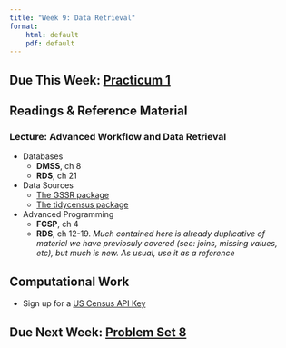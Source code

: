 ```yaml
---
title: "Week 9: Data Retrieval"
format: 
    html: default
    pdf: default
---
```


## Due This Week: [Practicum 1](../problemsets/prac1.qmd)

## Readings & Reference Material
### Lecture: Advanced Workflow and Data Retrieval

- Databases
    - **DMSS**, ch 8
    - **RDS**, ch 21

- Data Sources
    - [The GSSR package](https://kjhealy.github.io/gssr/)
    - [The tidycensus package](https://walker-data.com/tidycensus/)

- Advanced Programming
    - **FCSP**, ch 4
    - **RDS**, ch 12-19.  *Much contained here is already duplicative of material we have previosuly covered (see: joins, missing values, etc), but much is new.  As usual, use it as a reference*

## Computational Work
- Sign up for a [US Census API Key](https://api.census.gov/data/key_signup.html)

## Due Next Week: [Problem Set 8](../problemsets/ps8.qmd)
